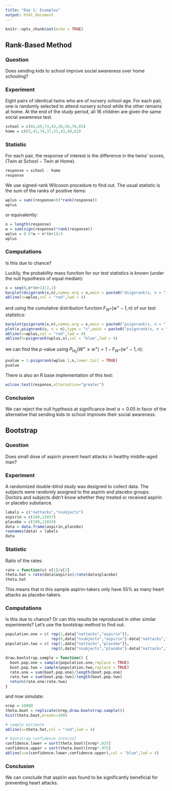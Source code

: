 ```yaml
---
title: "Day 1: Examples"
output: html_document
---
```


```r
knitr::opts_chunk$set(echo = TRUE)
```

## Rank-Based Method

### Question

Does sending kids to school improve social awareness over home schooling?

### Experiment

Eight pairs of identical twins who are of nursery school age. For each pair, one is randomly selected to attend nursery school while the other remains at home. At the end of the study period, all 16 children are given the same social awareness test.

```r
school = c(82,69,73,43,58,56,76,65)
home = c(63,42,74,37,51,43,80,62)
```

### Statistic

For each pair, the response of interest is the difference in the twins’ scores, (Twin at School − Twin at Home).

```r
response = school - home
response
```

We use signed-rank Wilcoxon procedure to find out.
The usual statistic is the sum of the ranks of positive items:

```r
wplus = sum((response>0)*rank(response))
wplus
```

or equivalently:

```r
n = length(response)
w = sum(sign(response)*rank(response))
wplus = 0.5*w + n*(n+1)/4
wplus
```

### Computations

Is this due to chance?

Luckily, the probability mass function for our test statistics is known (under the null hypothesis of equal median):

```r
x = seq(0,n*(n+1)/2,1)
barplot(dsignrank(x,n),names.arg = x,main = paste0("dsignrank(x, n = ", n, ")"))
abline(v=wplus,col = "red",lwd = 4)
```

and using the cumulative distribution function $F_{W^+}(w^+-1,n)$ of our test statistics:

```r
barplot(psignrank(x,n),names.arg = x,main = paste0("psignrank(x, n = ", n, ")"))
plot(x,psignrank(x, n = n),type = "s",main = paste0("psignrank(x, n = ", n, ")"))
abline(v=wplus,col = "red",lwd = 4)
abline(h=psignrank(wplus,n),col = "blue",lwd = 4)
```

we can find the $p$-value using $P_{H_0}(W^+ \ge w^+) = 1 - F_{W^+}(w^+ - 1,n)$:

```r
pvalue = 1-psignrank(wplus-1,n,lower.tail = TRUE)
pvalue
```

There is also an R base implementation of this test:

```r
wilcox.test(response,alternative="greater")
```

### Conclusion

We can reject the null hypthesis at significance level $\alpha = 0.05$ in favor of the alternative that sending kids to school improves their social awareness.

## Bootstrap

### Question

Does small dose of aspirin prevent heart attacks in healthy middle-aged man?

### Experiment

A randomized double-blind study was designed to collect data. The subjects were randomly assigned to the aspirin and placebo groups. Doctors and subjects didn't know whether they treated or received aspirin or placebo substance.

```r
labels = c("nattacks","nsubjects")
aspirin = c(104,11037)
placebo = c(189,11034)
data = data.frame(aspirin,placebo)
rownames(data) = labels
data
```

### Statistic

Ratio of the rates:

```r
rate = function(v) v[1]/v[2]
theta.hat = rate(data$aspirin)/rate(data$placebo)
theta.hat
```

This means that in this sample aspirin-takers only have 55% as many heart attacks as placebo-takers.

### Computations

Is this due to chance? Or can this results be reproduced in other similar experiments? 
Let's use the bootstrap method to find out:

```r
population.one = c( rep(1,data["nattacks","aspirin"]), 
                    rep(0,data["nsubjects","aspirin"]-data["nattacks","aspirin"]) )
population.two = c( rep(1,data["nattacks","placebo"]), 
                    rep(0,data["nsubjects","placebo"]-data["nattacks","placebo"]) )

draw.bootstrap.sample = function() {
  boot.pop.one = sample(population.one,replace = TRUE)
  boot.pop.two = sample(population.two,replace = TRUE)
  rate.one = sum(boot.pop.one)/length(boot.pop.one)
  rate.two = sum(boot.pop.two)/length(boot.pop.two)
  return(rate.one/rate.two)
}
```

and now simulate:

```r
nrep = 10000
theta.boot = replicate(nrep,draw.bootstrap.sample())
hist(theta.boot,breaks=100)

# sample estimate
abline(v=theta.hat,col = "red",lwd = 4)

# bootstrap confidence interval
confidence.lower = sort(theta.boot)[nrep*.025]
confidence.upper = sort(theta.boot)[nrep*.975]
abline(v=c(confidence.lower,confidence.upper),col = "blue",lwd = 4)
```

### Conclusion

We can conclude that aspirin was found to be significantly beneficial for preventing heart attacks.

